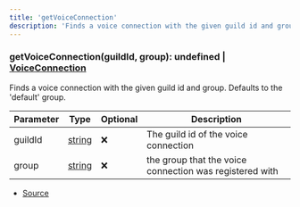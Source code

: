 ```yaml
---
title: 'getVoiceConnection'
description: 'Finds a voice connection with the given guild id and group. Defaults to the default group.'
---
```


### getVoiceConnection(guildId, group): undefined | [VoiceConnection](/api/discord-voip/classes/VoiceConnection)

Finds a voice connection with the given guild id and group. Defaults to the 'default' group.

| Parameter | Type                                                                                              | Optional | Description                                             |
| --------- | ------------------------------------------------------------------------------------------------- | -------- | ------------------------------------------------------- |
| guildId   | [string](https://developer.mozilla.org/en-US/docs/Web/JavaScript/Reference/Global_Objects/String) | ❌       | The guild id of the voice connection                    |
| group     | [string](https://developer.mozilla.org/en-US/docs/Web/JavaScript/Reference/Global_Objects/String) | ❌       | the group that the voice connection was registered with |

- [Source](https://github.com/androz2091/discord-player/blob/ce04b3f4c6671029ce4d4aa9090e56ac7e7f5666/packages/discord-voip/src/DataStore.ts#L90)
